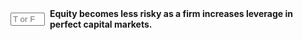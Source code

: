 ::: {.question-block}

<form onsubmit="event.preventDefault(); checkAnswerBox('module7_tf_q52','F')" style="display: flex; align-items: center; gap: 8px;">
  <input type="text" id="module7_tf_q52" name="module7_tf_q52" maxlength="1" placeholder="T or F" style="width: 55px;" data-correct-answer="F" /> 
  <label for="module7_tf_q52"><strong>Equity becomes less risky as a firm increases leverage in perfect capital markets.</strong></label>
</form>

<div id="feedback-module7_tf_q52" class="feedback" data-status="" style="display:none;">
This is FALSE. Higher leverage raises equity risk, not lowers it.
</div>

:::